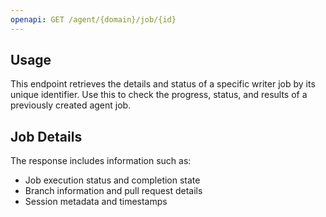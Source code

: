 ```yaml
---
openapi: GET /agent/{domain}/job/{id}
---
```


## Usage

This endpoint retrieves the details and status of a specific writer job by its unique identifier. Use this to check the progress, status, and results of a previously created agent job.

## Job Details

The response includes information such as:
- Job execution status and completion state
- Branch information and pull request details
- Session metadata and timestamps
